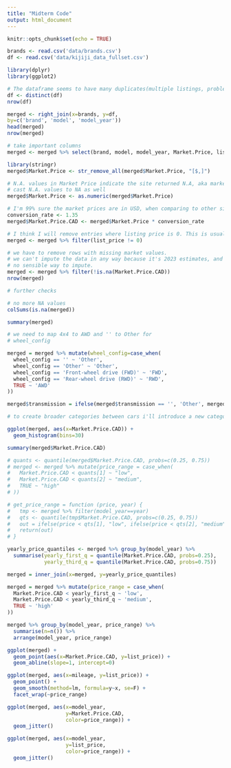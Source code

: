 ```yaml
---
title: "Midterm Code"
output: html_document
---
```


```r
knitr::opts_chunk$set(echo = TRUE)
```

```r
brands <- read.csv('data/brands.csv')
df <- read.csv('data/kijiji_data_fullset.csv')
```

```r
library(dplyr)
library(ggplot2)
```

```r
# The dataframe seems to have many duplicates(multiple listings, problem with scraping?)
df <- distinct(df)
nrow(df)
```

```r
merged <- right_join(x=brands, y=df, 
by=c('brand', 'model', 'model_year'))
head(merged)
nrow(merged)
```
```r
# take important columns
merged <- merged %>% select(brand, model, model_year, Market.Price, list_price, condition, body_type, wheel_config, transmission, mileage)
```


```r
library(stringr)
merged$Market.Price <- str_remove_all(merged$Market.Price, "[$,]")
```

```r
# N.A. values in Market Price indicate the site returned N.A, aka market price is unknown.
# cast N.A. values to NA as well
merged$Market.Price <- as.numeric(merged$Market.Price)
```

```r
# I'm 99% sure the market prices are in USD, when comparing to other sites like AutoTrader.net etc. so I will add a CAD market price column
conversion_rate <- 1.35
merged$Market.Price.CAD <- merged$Market.Price * conversion_rate
```

```r
# I think I will remove entries where listing price is 0. This is usually done on sites to show up first when customers sort by price, or sometimes price isn't listed. Either way, these people definitely aren't selling for free.
merged <- merged %>% filter(list_price != 0)
```

```r
# we have to remove rows with missing market values.
# we can't impute the data in any way because it's 2023 estimates, and market values should vary by year and stuff.
# no sensible way to impute.
merged <- merged %>% filter(!is.na(Market.Price.CAD))
nrow(merged)
```
```r
# further checks

# no more NA values
colSums(is.na(merged))

summary(merged)
```

```r
# we need to map 4x4 to AWD and '' to Other for
# wheel_config

merged = merged %>% mutate(wheel_config=case_when(
  wheel_config == '' ~ 'Other',
  wheel_config == 'Other' ~ 'Other',
  wheel_config == 'Front-wheel drive (FWD)' ~ 'FWD',
  wheel_config == 'Rear-wheel drive (RWD)' ~ 'RWD',
  TRUE ~ 'AWD'
))
```

```r
merged$transmission = ifelse(merged$transmission == '', 'Other', merged$transmission)
```




```r
# to create broader categories between cars i'll introduce a new categorical variable

ggplot(merged, aes(x=Market.Price.CAD)) +
  geom_histogram(bins=30)

summary(merged$Market.Price.CAD)
```
```r
# quants <- quantile(merged$Market.Price.CAD, probs=c(0.25, 0.75))
# merged <- merged %>% mutate(price_range = case_when(
#   Market.Price.CAD < quants[1] ~ "low",
#   Market.Price.CAD < quants[2] ~ "medium",
#   TRUE ~ "high"
# ))
```

```r
# get_price_range = function (price, year) {
#   tmp <- merged %>% filter(model_year==year)
#   qts <- quantile(tmp$Market.Price.CAD, probs=c(0.25, 0.75))
#   out = ifelse(price < qts[1], "low", ifelse(price < qts[2], "medium", "high"))
#   return(out)
# }

yearly_price_quantiles <- merged %>% group_by(model_year) %>% 
  summarise(yearly_first_q = quantile(Market.Price.CAD, probs=0.25),
            yearly_third_q = quantile(Market.Price.CAD, probs=0.75))

merged = inner_join(x=merged, y=yearly_price_quantiles)

merged = merged %>% mutate(price_range = case_when(
  Market.Price.CAD < yearly_first_q ~ 'low',
  Market.Price.CAD < yearly_third_q ~ 'medium',
  TRUE ~ 'high'
))
```

```r
merged %>% group_by(model_year, price_range) %>% 
  summarise(n=n()) %>% 
  arrange(model_year, price_range)
```


```r
ggplot(merged) +
  geom_point(aes(x=Market.Price.CAD, y=list_price)) +
  geom_abline(slope=1, intercept=0)

ggplot(merged, aes(x=mileage, y=list_price)) +
  geom_point() +
  geom_smooth(method=lm, formula=y~x, se=F) +
  facet_wrap(~price_range)
```

```r
ggplot(merged, aes(x=model_year, 
                   y=Market.Price.CAD, 
                   color=price_range)) +
  geom_jitter()

ggplot(merged, aes(x=model_year, 
                   y=list_price,
                   color=price_range)) +
  geom_jitter()
```
